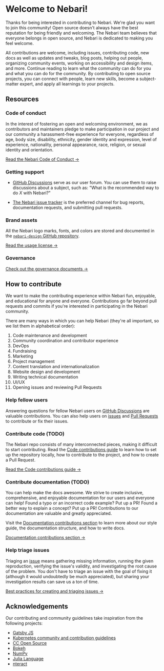
# Welcome to Nebari!

Thanks for being interested in contributing to Nebari. We're glad you want to join this community!
Open source doesn't always have the best reputation for being friendly and welcoming.
The Nebari team believes that everyone belongs in open source, and Nebari is dedicated to making you feel welcome.

All contributions are welcome, including issues, contributing code, new docs as well as updates and tweaks, blog posts,
helping out people, organizing community events, working on accessibility and design items, and more.
Continue reading to learn what the community can do for you and what you can do for the community.
By contributing to open source projects, you can connect with people, learn new skills, become a subject-matter expert,
and apply all learnings to your projects.

## Resources

### Code of conduct

In the interest of fostering an open and welcoming environment, we as contributors and maintainers pledge to make
participation in our project and our community a harassment-free experience for everyone, regardless of age, body size,
disability, ethnicity, gender identity and expression, level of experience, nationality, personal appearance, race,
religion, or sexual identity and orientation.

[Read the Nebari Code of Conduct →][nebari-coc]

### Getting support

- [GitHub Discussions][nebari-discussions] serve as our user forum. You can use them to raise discussions about a subject, such as:
  "What is the recommended way to do _X_ with Nebari?"

- [The Nebari issue tracker][nebari-issues] is the preferred channel for bug reports, documentation requests, and submitting pull requests.

### Brand assets

All the Nebari logo marks, fonts, and colors are stored and documented in the [`nebari-design` GitHub repository](https://github.com/nebari-dev/nebari-design).

[Read the usage license →](https://github.com/nebari-dev/nebari-design/blob/main/LICENSE)

### Governance

[Check out the governance documents →](https://github.com/nebari-dev/governance)

## How to contribute

We want to make the contributing experience within Nebari fun, enjoyable, and educational for anyone and everyone.
Contributions go far beyond pull requests and commits if you're interested in participating in the Nebari community.

There are many ways in which you can help Nebari (they're all important, so we list them in alphabetical order):

1. Code maintenance and development
2. Community coordination and contributor experience
3. DevOps
4. Fundraising
5. Marketing
6. Project management
7. Content translation and internationalization
8. Website design and development
9. Writing technical documentation
10. UI/UX
11. Opening issues and reviewing Pull Requests

### Help fellow users

Answering questions for fellow Nebari users on [GitHub Discussions][nebari-discussions] are valuable contributions.
You can also help users on [issues][nebari-issues] and [Pull Requests][nebari-prs] to contribute or fix their issues.

### Contribute code (TODO)

The Nebari repo consists of many interconnected pieces, making it difficult to start contributing.
Read the [Code contributions guide](code-contributions.md) to learn how to set up the repository locally, how to contribute to the project, and how to create a Pull Request.

[Read the Code contributions guide →](code-contributions.md)

### Contribute documentation (TODO)

You can help make the docs awesome. We strive to create inclusive, comprehensive, and enjoyable documentation for our users and everyone can help!
Found a typo or an incorrect code example? Put up a PR! Found a better way to explain a concept?
Put up a PR! Contributions to our documentation are valuable and greatly appreciated.

Visit the [Documentation contributions section](doc-contributions.md) to learn more about our style guide, the documentation structure, and how to write docs.

[Documentation contributions section →](doc-contributions.md)

### Help triage issues

Triaging an [issue][nebari-issues] means gathering missing information, running the given reproduction, verifying the issue's validity, and investigating the root cause of the problem.
You don't have to triage an issue with the goal of fixing it (although it would undoubtedly be much appreciated), but sharing your investigation results can save us a ton of time.

[Best practices for creating and triaging issues →](issues.md)

## Acknowledgements

Our contributing and community guidelines take inspiration from the following projects:

- [Gatsby JS](https://www.gatsbyjs.com/contributing/)
- [Kubernetes community and contribution guidelines](https://kubernetes.io/docs/contribute)
- [CC Open Source](https://opensource.creativecommons.org/contributing-code/)
- [Bokeh](https://docs.bokeh.org/en/latest/docs/dev_guide.html)
- [NumPy](https://numpy.org/contribute/)
- [Julia Language](https://github.com/JuliaLang/julia/blob/master/CONTRIBUTING.md)
- [nteract](https://github.com/nteract/nteract/blob/main/CONTRIBUTING.md)

<DocCardList items={useCurrentSidebarCategory().items} />

[nebari-issues]: https://github.com/nebari-dev/nebari/issues
[nebari-prs]: https://github.com/nebari-dev/nebari/pulls?q=is%3Apr+is%3Aopen+sort%3Aupdated-desc
[nebari-discussions]: https://github.com/nebari-dev/nebari/discussions
[nebari-coc]: https://github.com/Quansight/.github/blob/master/CODE_OF_CONDUCT.md

